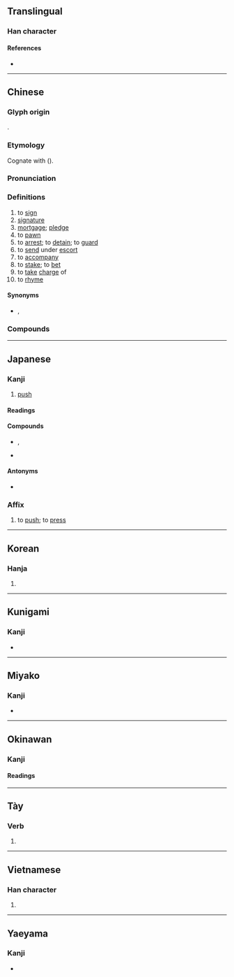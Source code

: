{{character info}}
==Translingual==

===Han character===
{{Han char|rn=64|rad=手|as=05|sn=8|four=56050|canj=QWL|ids=⿰扌甲}}

====References====
* {{Han ref|kx=0424.070|dkj=11929|dj=0772.030|hdz=31851.080|uh=62BC|ud=25276|bh=A9E3|bd=43491}}

----

==Chinese==
{{zh-forms}}

===Glyph origin===
{{Han etym}}
{{Han compound|手|甲|ls=psc|c1=s|c2=p|alt1=扌}}.

===Etymology===
Cognate with {{och-l|壓}} ({{zh-ref|Schuessler, 2007}}).

===Pronunciation===
{{zh-pron
|m=yā
|m-s=
|c=aat3,aap3
|c-t=at1
|g=
|h=pfs=ap
|j=
|mb=
|md=ák
|mn=qz,tw,xm,zz:ah/qz,tw,xm,zz:ap
|mn_note=ah - vernacular; ap - literary
|mn-t=ah4/ab4
|mn-t_note=ab4 - “to rhyme”
|w=4aq,4khaq
|w_note=4khaq - used in {{zh-l|*押牌九}}
|x=
|mc=y
|oc=y
|cat=v,n
}}

===Definitions===
{{zh-hanzi}}

# to [[sign]]
# [[signature]]
# [[mortgage]]; [[pledge]]
# to [[pawn]]
# to [[arrest]]; to [[detain]]; to [[guard]]
# to [[send]] under [[escort]]
# to [[accompany]]
# to [[stake]]; to [[bet]]
# to [[take]] [[charge]] of
# to [[rhyme]]

====Synonyms====
* {{s|to rhyme}} {{zh-l|押韻}}, {{zh-l|壓韻}}

===Compounds===
{{zh-der|僉押|合轍押韻|寄押|典押|封押|在押|十字花押|假扣押|判押|套畫押字|押寶|押租|押司|押船|抵押品|押注|押寨夫人|押運|押帳|押牙|押差|押衙|押鋪|押座文|押頭|押花|押款|押金|抵押權|押尾|畫押|押孤丁|押解|抵押|押赴|看押|押車|押牢|押匯|抵押放款|押字|拘押|押榜|押番|押送|收押|押櫃|押放|押韻|扣押|押票|押床|押隊|押當|監押|押店|押付|羈押|簽押房|結押|質押|籤押|花押印|花押|關押|轄押|紅字黑押|管押|押入|還押}}

{{zh-cat|Intermediate}}

----

==Japanese==

===Kanji===
{{ja-kanji|grade=c|rs=手05}}

# [[push]]
{{attention|ja|more glosses and/or senses may be needed. I added [[push]] as the single character is often used as signs on doors with this meaning.}}

====Readings====
{{ja-readings
|goon=きょう<けふ, よう<えふ
|kanon=おう<あふ, こう<かふ
|kun=お-す, お-さえる, おし-
}}

====Compounds====
* {{ja-r|押%忍|おっ%す|rom=-}}, {{ja-r|押っ忍|おっす}}
* {{ja-r|押%収|おう%しゅう}}

====Antonyms====
* {{l|ja|引||pull}}

{{ja-kanjitab|おう|yomi=o}}

===Affix===
{{ja-pos|affix|おう|hhira=あふ}}

# to [[push]]; to [[press]]

----

==Korean==

===Hanja===
{{ko-hanja|hangeul=[[압]], [[갑]]|eumhun=|rv=ap, gap|mr=ap, kap|y=ap, kap}}

# {{rfdef|ko|sort=手05}}

----

==Kunigami==

===Kanji===
{{head|xug|Han characters}}

* {{ja-readings|kun=[[ふすん]] ([[押すん]], fusun)}}

----

==Miyako==

===Kanji===
{{head|mvi|Han characters}}

* {{ja-readings|kun=[[うす]] ([[押す]], usu)}}

----

==Okinawan==

===Kanji===
{{ryu-kanji}}

====Readings====
{{ryu-readings
|kun=う-すん
}}

----

==Tày==

===Verb===
{{head|tyz|verb|tr=áp}}

# {{tyz-Nom form of|áp|to [[force]], to [[pressure]]}}

----

==Vietnamese==

===Han character===
{{vi-readings|reading=áp, ắp, ép, ẹp, ét, ếp, ghép, giẹp, ốp, ướp|rs=手05}}

# {{rfdef|vi|sort=手05}}

----

==Yaeyama==

===Kanji===
{{head|rys|Han characters}}

* {{ja-readings|kun=[[うすん]] ([[押すん]], usun)}}